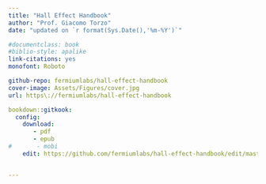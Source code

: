 ```yaml
--- 
title: "Hall Effect Handbook"
author: "Prof. Giacomo Torzo"
date: "updated on `r format(Sys.Date(),'%m-%Y')`"

#documentclass: book
#biblio-style: apalike
link-citations: yes
monofont: Roboto

github-repo: fermiumlabs/hall-effect-handbook
cover-image: Assets/Figures/cover.jpg
url: https\://fermiumlabs/hall-effect-handbook

bookdown::gitkook:
  config:
    download: 
       - pdf
       - epub
#       - mobi
    edit: https://github.com/fermiumlabs/hall-effect-handbook/edit/master/%s


---
```



<!--
Copyright (C)  2016  Labtrek srl & Fermium LABS srl.
Permission is granted to copy, distribute and/or modify this document under the terms of the GNU Free Documentation License, Version 1.3 or any later version published by the Free Software Foundation;
with the Invariant Sections being "Authorship", Front-Cover Texts, and one Back-Cover Text: "This manual was written by and for Labtrek srl and Fermium LABS srl".
A copy of the license is included in the section entitled "GNUFree Documentation License".
-->
